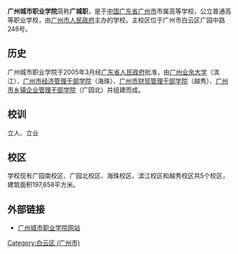 '''广州城市职业学院'''简称'''广城职'''，是于[[中国|中国]][[广东省|广东省]][[广州市|广州市]]市属高等学校，公立普通高等职业学校，由[[广州市人民政府|广州市人民政府]]主办的学校。主校区位于广州市白云区广园中路248号。

== 历史 ==
广州城市职业学院于2005年3月经[[广东省人民政府|广东省人民政府]]批准，由[[广州业余大学|广州业余大学]]（滨江）、[[广州市经济管理干部学院|广州市经济管理干部学院]]（海珠）、[[广州市财贸管理干部学院|广州市财贸管理干部学院]]（越秀）、[[广州市乡镇企业管理干部学院|广州市乡镇企业管理干部学院]]（广园北）并组建而成。

== 校训 ==
立人、立业

== 校区 ==
学校现有广园南校区、广园北校区、海珠校区、滨江校区和越秀校区共5个校区，建筑面积197,658平方米。

== 外部链接 ==
*[https://web.archive.org/web/20161108111541/http://www.gcp.edu.cn/ 广州城市职业学院网站]

{{广东高等院校}}
[[Category:白云区_(广州市)|Category:白云区 (广州市)]]